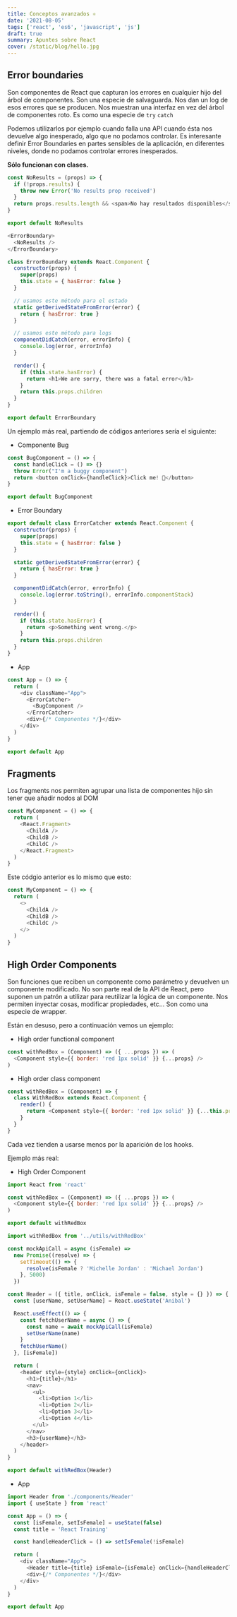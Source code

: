 ```yaml
---
title: Conceptos avanzados ⚛️
date: '2021-08-05'
tags: ['react', 'es6', 'javascript', 'js']
draft: true
summary: Apuntes sobre React
cover: /static/blog/hello.jpg
---
```


## Error boundaries

Son componentes de React que capturan los errores en cualquier hijo del árbol de componentes. Son una especie de salvaguarda. Nos dan un log de esos errores que se producen. Nos muestran una interfaz en vez del árbol de componentes roto. Es como una especie de `try` `catch`

Podemos utilizarlos por ejemplo cuando falla una API cuando ésta nos devuelve algo inesperado, algo que no podamos controlar. Es interesante definir Error Boundaries en partes sensibles de la aplicación, en diferentes niveles, donde no podamos controlar errores inesperados.

**Sólo funcionan con clases.**

```javascript
const NoResults = (props) => {
  if (!props.results) {
    throw new Error('No results prop received')
  }
  return props.results.length && <span>No hay resultados disponibles</span>
}

export default NoResults
```

```javascript
<ErrorBoundary>
  <NoResults />
</ErrorBoundary>
```

```javascript
class ErrorBoundary extends React.Component {
  constructor(props) {
    super(props)
    this.state = { hasError: false }
  }

  // usamos este método para el estado
  static getDerivedStateFromError(error) {
    return { hasError: true }
  }

  // usamos este método para logs
  componentDidCatch(error, errorInfo) {
    console.log(error, errorInfo)
  }

  render() {
    if (this.state.hasError) {
      return <h1>We are sorry, there was a fatal error</h1>
    }
    return this.props.children
  }
}

export default ErrorBoundary
```

Un ejemplo más real, partiendo de códigos anteriores sería el siguiente:

- Componente Bug

```javascript
const BugComponent = () => {
  const handleClick = () => {}
  throw Error("I'm a buggy component")
  return <button onClick={handleClick}>Click me! 🚀</button>
}

export default BugComponent
```

- Error Boundary

```javascript
export default class ErrorCatcher extends React.Component {
  constructor(props) {
    super(props)
    this.state = { hasError: false }
  }

  static getDerivedStateFromError(error) {
    return { hasError: true }
  }

  componentDidCatch(error, errorInfo) {
    console.log(error.toString(), errorInfo.componentStack)
  }

  render() {
    if (this.state.hasError) {
      return <p>Something went wrong.</p>
    }
    return this.props.children
  }
}
```

- App

```javascript
const App = () => {
  return (
    <div className="App">
      <ErrorCatcher>
        <BugComponent />
      </ErrorCatcher>
      <div>{/* Componentes */}</div>
    </div>
  )
}

export default App
```

## Fragments

Los fragments nos permiten agrupar una lista de componentes hijo sin tener que añadir nodos al DOM

```javascript
const MyComponent = () => {
  return (
    <React.Fragment>
      <ChildA />
      <ChildB />
      <ChildC />
    </React.Fragment>
  )
}
```

Este códgio anterior es lo mismo que esto:

```javascript
const MyComponent = () => {
  return (
    <>
      <ChildA />
      <ChildB />
      <ChildC />
    </>
  )
}
```

## High Order Components

Son funciones que reciben un componente como parámetro y devuelven un componente modificado. No son parte real de la API de React, pero suponen un patrón a utilizar para reutilizar la lógica de un componente. Nos permiten inyectar cosas, modificar propiedades, etc... Son como una especie de wrapper.

Están en desuso, pero a continuación vemos un ejemplo:

- High order functional component

```javascript
const withRedBox = (Component) => ({ ...props }) => (
  <Component style={{ border: 'red 1px solid' }} {...props} />
)
```

- High order class component

```javascript
const withRedBox = (Component) => {
  class WithRedBox extends React.Component {
    render() {
      return <Component style={{ border: 'red 1px solid' }} {...this.props} />
    }
  }
}
```

Cada vez tienden a usarse menos por la aparición de los hooks.

Ejemplo más real:

- High Order Component

```javascript
import React from 'react'

const withRedBox = (Component) => ({ ...props }) => (
  <Component style={{ border: 'red 1px solid' }} {...props} />
)

export default withRedBox
```

```javascript
import withRedBox from '../utils/withRedBox'

const mockApiCall = async (isFemale) =>
  new Promise((resolve) => {
    setTimeout(() => {
      resolve(isFemale ? 'Michelle Jordan' : 'Michael Jordan')
    }, 5000)
  })

const Header = ({ title, onClick, isFemale = false, style = {} }) => {
  const [userName, setUserName] = React.useState('Anibal')

  React.useEffect(() => {
    const fetchUserName = async () => {
      const name = await mockApiCall(isFemale)
      setUserName(name)
    }
    fetchUserName()
  }, [isFemale])

  return (
    <header style={style} onClick={onClick}>
      <h1>{title}</h1>
      <nav>
        <ul>
          <li>Option 1</li>
          <li>Option 2</li>
          <li>Option 3</li>
          <li>Option 4</li>
        </ul>
      </nav>
      <h3>{userName}</h3>
    </header>
  )
}

export default withRedBox(Header)
```

- App

```javascript
import Header from './components/Header'
import { useState } from 'react'

const App = () => {
  const [isFemale, setIsFemale] = useState(false)
  const title = 'React Training'

  const handleHeaderClick = () => setIsFemale(!isFemale)

  return (
    <div className="App">
      <Header title={title} isFemale={isFemale} onClick={handleHeaderClick} />
      <div>{/* Componentes */}</div>
    </div>
  )
}

export default App
```
